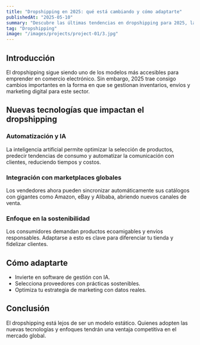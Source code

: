```yaml
---
title: "Dropshipping en 2025: qué está cambiando y cómo adaptarte"
publishedAt: "2025-05-10"
summary: "Descubre las últimas tendencias en dropshipping para 2025, las tecnologías que están revolucionando el modelo y cómo preparar tu negocio para el futuro."
tag: "Dropshipping"
image: "/images/projects/project-01/3.jpg"
---
```


## Introducción

El dropshipping sigue siendo uno de los modelos más accesibles para emprender en comercio electrónico. Sin embargo, 2025 trae consigo cambios importantes en la forma en que se gestionan inventarios, envíos y marketing digital para este sector.

## Nuevas tecnologías que impactan el dropshipping

### Automatización y IA

La inteligencia artificial permite optimizar la selección de productos, predecir tendencias de consumo y automatizar la comunicación con clientes, reduciendo tiempos y costos.

### Integración con marketplaces globales

Los vendedores ahora pueden sincronizar automáticamente sus catálogos con gigantes como Amazon, eBay y Alibaba, abriendo nuevos canales de venta.

### Enfoque en la sostenibilidad

Los consumidores demandan productos ecoamigables y envíos responsables. Adaptarse a esto es clave para diferenciar tu tienda y fidelizar clientes.

## Cómo adaptarte

- Invierte en software de gestión con IA.  
- Selecciona proveedores con prácticas sostenibles.  
- Optimiza tu estrategia de marketing con datos reales.  

## Conclusión

El dropshipping está lejos de ser un modelo estático. Quienes adopten las nuevas tecnologías y enfoques tendrán una ventaja competitiva en el mercado global.
